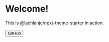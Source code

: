 

<Container>

# Welcome!

This is
[@lachlanjc/next-theme-starter](https://github.com/lachlanjc/next-theme-starter)
in action.

<Button as="a"
href="https://github.com/lachlanjc/next-theme-starter">GitHub</Button>

</Container>
